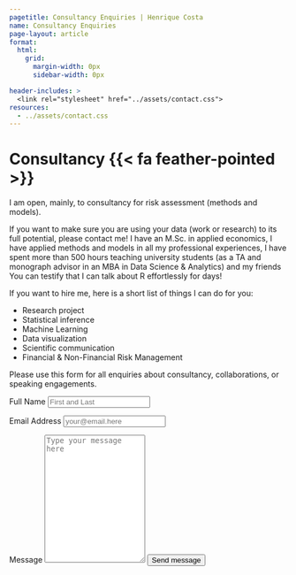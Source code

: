 ```yaml
---
pagetitle: Consultancy Enquiries | Henrique Costa
name: Consultancy Enquiries
page-layout: article
format: 
  html: 
    grid:
      margin-width: 0px
      sidebar-width: 0px

header-includes: >
  <link rel="stylesheet" href="../assets/contact.css">
resources:
  - ../assets/contact.css
---
```


::: {.grid}

::: {.g-col-5 #note}

# Consultancy {{< fa feather-pointed >}}

I am open, mainly, to consultancy for risk assessment (methods and models).

If you want to make sure you are using your data (work or research) to its full potential, please contact me! I have an M.Sc. in applied economics, I have applied methods and models in all my professional experiences, I have spent more than 500 hours teaching university students (as a TA and monograph advisor in an MBA in Data Science & Analytics) and my friends You can testify that I can talk about R effortlessly for days!

If you want to hire me, here is a short list of things I can do for you:

- Research project
- Statistical inference
- Machine Learning
- Data visualization
- Scientific communication
- Financial & Non-Financial Risk Management

Please use this form for all enquiries about consultancy, collaborations, or speaking engagements.

<!-- <a class="link-dark me-1" href="https://fosstodon.org/@paulj1989" title="mastodon" target="_blank" rel="noopener">{{< fa brands mastodon >}}</a> -->
<!-- <a class="link-dark me-1" href="https://linkedin.com/in/paulj1989" title="LinkedIn" target="_blank"rel="noopener">{{< fa brands linkedin >}}</a> -->
<!-- <a class="link-dark me-1" href="https://github.com/paulj1989" title="github" target="_blank"rel="noopener">{{< fa brands github >}}</a> -->
<!-- <a class="link-dark me-1" href="https://kaggle.com/paulrjohnson" title="github" target="_blank"rel="noopener">{{< fa brands kaggle >}}</a> -->
<!-- <a class="link-dark me-1" href="https://scholar.google.com/citations?user=Op4yo3YAAAAJ&hl=en" title="Google Scholar" target="_blank"rel="noopener">{{< iconify fa6-brands google-scholar >}}</a> -->

:::
<!-- source: https://github.com/mccarthy-m-g/tidytales/blob/main/about/index.qmd#L24-L46 -->

::: {.g-col-1}
:::

::: {.g-col-6 #form}

<form action="https://formspree.io/f/mnqonanl" method="POST" accept-charset="utf-8">


<label for="full-name">Full Name</label>
<input type="text" name="name" id="full-name" class="form-control" placeholder="First and Last" required>

<label for="email-address">Email Address</label>
<input type="email" name="_replyto" id="email-address" class="form-control" placeholder="your@email.here" required>

<label for="message">Message</label>
  <textarea rows="15" name="message" id="message" class="form-control" placeholder="Type your message here" required></textarea>

<button type="submit" class="btn btn-primary mt-4">Send message</button>
</form>
:::

:::
<!-- end grid -->